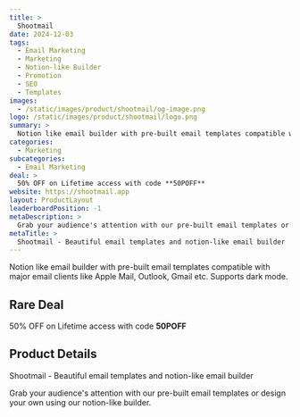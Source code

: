 ```yaml
---
title: >
  Shootmail
date: 2024-12-03
tags:
  - Email Marketing
  - Marketing
  - Notion-like Builder
  - Promotion
  - SEO
  - Templates
images:
  - /static/images/product/shootmail/og-image.png
logo: /static/images/product/shootmail/logo.png
summary: >
  Notion like email builder with pre-built email templates compatible with major email clients like Apple Mail, Outlook, Gmail etc. Supports dark mode.
categories:
  - Marketing
subcategories:
  - Email Marketing
deal: >
  50% OFF on Lifetime access with code **50POFF**
website: https://shootmail.app
layout: ProductLayout
leaderboardPosition: -1
metaDescription: >
  Grab your audience's attention with our pre-built email templates or design your own using our notion-like builder.
metaTitle: >
  Shootmail - Beautiful email templates and notion-like email builder
---
```

Notion like email builder with pre-built email templates compatible with major email clients like Apple Mail, Outlook, Gmail etc. Supports dark mode.

## Rare Deal

50% OFF on Lifetime access with code **50POFF**

## Product Details

Shootmail - Beautiful email templates and notion-like email builder

Grab your audience's attention with our pre-built email templates or design your own using our notion-like builder.
